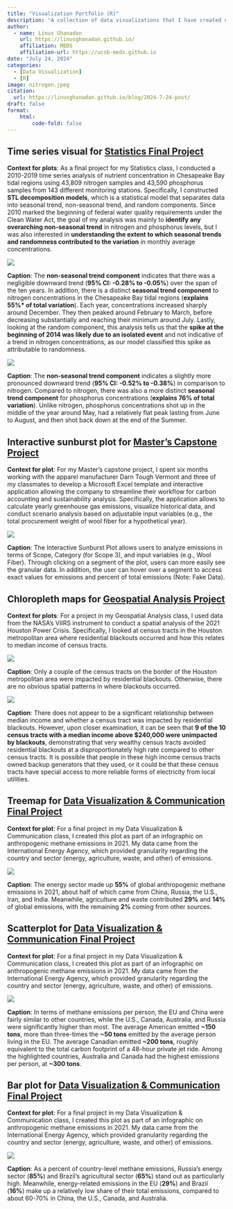 ```yaml
---
title: "Visualization Portfolio (R)"
description: "A collection of data visualizations that I have created using the R programming language."
author: 
  - name: Linus Ghanadan
    url: https://linusghanadan.github.io/
    affiliation: MEDS
    affiliation-url: https://ucsb-meds.github.io
date: "July 24, 2024"
categories:
  - [Data Visualization]
  - [R]
image: nitrogen.jpeg
citation:
  url: https://linusghanadan.github.io/blog/2024-7-24-post/
draft: false
format:
    html:
        code-fold: false
---
```


## Time series visual for [Statistics Final Project](https://linusghanadan.github.io/blog/2023-12-12-post/)

**Context for plots**: As a final project for my Statistics class, I conducted a 2010-2019 time series analysis of nutrient concentration in Chesapeake Bay tidal regions using 43,809 nitrogen samples and 43,590 phosphorus samples from 143 different monitoring stations. Specifically, I constructed **STL decomposition models**, which is a statistical model that separates data into seasonal trend, non-seasonal trend, and random components. Since 2010 marked the beginning of federal water quality requirements under the Clean Water Act, the goal of my analysis was mainly to **identify any overarching non-seasonal trend** in nitrogen and phosphorus levels, but I was also interested in **understanding the extent to which seasonal trends and randomness contributed to the variation** in monthly average concentrations.

![](nitrogen.jpeg)

**Caption**: The **non-seasonal trend component** indicates that there was a negligible downward trend (**95% CI: -0.28% to -0.05%**) over the span of the ten years. In addition, there is a distinct **seasonal trend component** to nitrogen concentrations in the Chesapeake Bay tidal regions (**explains 55%* of total variation**). Each year, concentrations increased sharply around December. They then peaked around February to March, before decreasing substantially and reaching their minimum around July. Lastly, looking at the random component, this analysis tells us that the **spike at the beginning of 2014 was likely due to an isolated event** and not indicative of a trend in nitrogen concentrations, as our model classified this spike as attributable to randomness.

![](phos.jpeg)

**Caption**: The **non-seasonal trend component** indicates a slightly more pronounced downward trend (**95% CI: -0.52% to -0.38%**) in comparison to nitrogen. Compared to nitrogen, there was also a more distinct **seasonal trend component** for phosphorus concentrations (**explains 76% of total variation**). Unlike nitrogen, phosphorus concentrations shot up in the middle of the year around May, had a relatively flat peak lasting from June to August, and then shot back down at the end of the Summer.

## Interactive sunburst plot for [Master's Capstone Project](https://linusghanadan.github.io/blog/2024-6-20-post/)

**Context for plot**: For my Master’s capstone project, I spent six months working with the apparel manufacturer Darn Tough Vermont and three of my classmates to develop a Microsoft Excel template and interactive application allowing the company to streamline their workflow for carbon accounting and sustainability analysis. Specifically, the application allows to calculate yearly greenhouse gas emissions, visualize historical data, and conduct scenario analysis based on adjustable input variables (e.g., the total procurement weight of wool fiber for a hypothetical year).

![](visualization-image.jpeg)

**Caption**: The Interactive Sunburst Plot allows users to analyze emissions in terms of Scope, Category (for Scope 3), and input variables (e.g., Wool Fiber). Through clicking on a segment of the plot, users can more easily see the granular data. In addition, the user can hover over a segment to access exact values for emissions and percent of total emissions (Note: Fake Data).

## Chloropleth maps for [Geospatial Analysis Project](https://linusghanadan.github.io/blog/2024-1-20-post/)

**Context for plots**: For a project in my Geospatial Analysis class, I used data from the NASA's VIIRS instrument to conduct a spatial analysis of the 2021 Houston Power Crisis. Specifically, I looked at census tracts in the Houston metropolitan area where residential blackouts occurred and how this relates to median income of census tracts.

![](blackouts.jpeg)

**Caption**: Only a couple of the census tracts on the border of the Houston metropolitan area were impacted by residential blackouts. Otherwise, there are no obvious spatial patterns in where blackouts occurred.

![](income.jpeg)

**Caption**: There does not appear to be a significant relationship between median income and whether a census tract was impacted by residential blackouts. However, upon closer examination, it can be seen that **9 of the 10 census tracts with a median income above $240,000 were unimpacted by blackouts**, demonstrating that very wealthy census tracts avoided residential blackouts at a disproportionately high rate compared to other census tracts. It is possible that people in these high income census tracts owned backup generators that they used, or it could be that these census tracts have special access to more reliable forms of electricity from local utilities.

## Treemap for [Data Visualization & Communication Final Project](https://linusghanadan.github.io/blog/2024-3-12-post/)

**Context for plot**: For a final project in my Data Visualization & Communication class, I created this plot as part of an infographic on anthropogenic methane emissions in 2021. My data came from the International Energy Agency, which provided granularity regarding the country and sector (energy, agriculture, waste, and other) of emissions.

![](plot-1.jpeg)

**Caption**: The energy sector made up **55%** of global anthropogenic methane emissions in 2021, about half of which came from China, Russia, the U.S., Iran, and India. Meanwhile, agriculture and waste contributed **29%** and **14%** of global emissions, with the remaining **2%** coming from other sources.

## Scatterplot for [Data Visualization & Communication Final Project](https://linusghanadan.github.io/blog/2024-3-12-post/)

**Context for plot**: For a final project in my Data Visualization & Communication class, I created this plot as part of an infographic on anthropogenic methane emissions in 2021. My data came from the International Energy Agency, which provided granularity regarding the country and sector (energy, agriculture, waste, and other) of emissions.

![](plot-2.jpeg)

**Caption**: In terms of methane emissions per person, the EU and China were fairly similar to other countries, while the U.S., Canada, Australia, and Russia were significantly higher than most. The average American emitted **\~150 tons**, more than three-times the **\~50 tons** emitted by the average person living in the EU. The average Canadian emitted **\~200 tons**, roughly equivalent to the total carbon footprint of a 48-hour private jet ride. Among the highlighted countries, Australia and Canada had the highest emissions per person, at **\~300 tons**.

## Bar plot for [Data Visualization & Communication Final Project](https://linusghanadan.github.io/blog/2024-3-12-post/)

**Context for plot**: For a final project in my Data Visualization & Communication class, I created this plot as part of an infographic on anthropogenic methane emissions in 2021. My data came from the International Energy Agency, which provided granularity regarding the country and sector (energy, agriculture, waste, and other) of emissions.

![](plot-3.jpeg)

**Caption**: As a percent of country-level methane emissions, Russia's energy sector (**85%**) and Brazil's agricultural sector (**65%**) stand out as particularly high. Meanwhile, energy-related emissions in the EU (**29%**) and Brazil (**16%**) make up a relatively low share of their total emissions, compared to about 60-70% in China, the U.S., Canada, and Australia.
